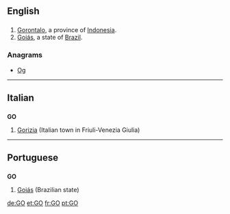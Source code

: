 {{also|Appendix:Variations of "go"}}
==English==

==={{abbreviation}}===
{{en-abbr}}
# [[Gorontalo]], a province of [[Indonesia]].
# [[Goiás]], a state of [[Brazil]].

===Anagrams===
* [[Og#English|Og]]
----

==Italian==

==={{abbreviation|it}}===
'''GO'''

# [[Gorizia]] (Italian town in Friuli-Venezia Giulia)

----

==Portuguese==

==={{abbreviation|pt}}===
'''GO'''

# [[Goiás]] (Brazilian state)

[[de:GO]]
[[et:GO]]
[[fr:GO]]
[[pt:GO]]